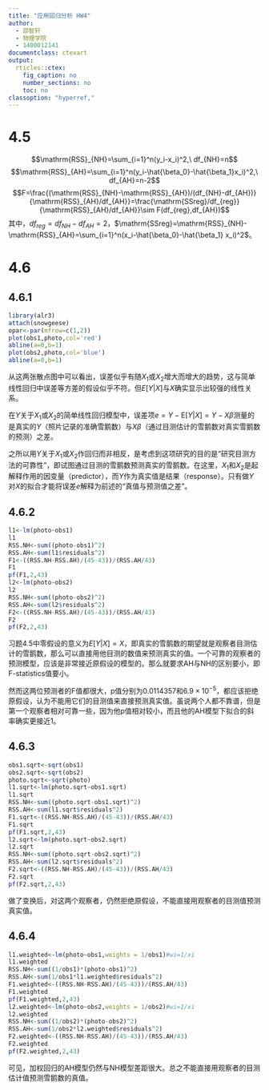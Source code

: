---
title: "应用回归分析 HW4"
author:
  - 邵智轩
  - 物理学院
  - 1400012141
documentclass: ctexart
output:
  rticles::ctex:
    fig_caption: no
    number_sections: no
    toc: no
classoption: "hyperref,"
---

# 4.5

$$\mathrm{RSS}_{NH}=\sum_{i=1}^n(y_i-x_i)^2,\ df_{NH}=n$$
$$\mathrm{RSS}_{AH}=\sum_{i=1}^n(y_i-\hat{\beta_0}-\hat{\beta_1}x_i)^2,\ df_{AH}=n-2$$
$$F=\frac{(\mathrm{RSS}_{NH}-\mathrm{RSS}_{AH})/(df_{NH}-df_{AH})}{\mathrm{RSS}_{AH}/df_{AH}}=\frac{\mathrm{SSreg}/df_{reg}}{\mathrm{RSS}_{AH}/df_{AH}}\sim F(df_{reg},df_{AH})$$
其中，$df_{reg}=df_{NH}-df_{AH}=2$，$\mathrm{SSreg}=\mathrm{RSS}_{NH}-\mathrm{RSS}_{AH}=\sum_{i=1}^n(x_i-\hat{\beta_0}-\hat{\beta_1} x_i)^2$。

# 4.6

## 4.6.1

```{r,tidy=TRUE}
library(alr3)
attach(snowgeese)
opar<-par(mfrow=c(1,2))
plot(obs1,photo,col='red')
abline(a=0,b=1)
plot(obs2,photo,col='blue')
abline(a=0,b=1)
```

从这两张散点图中可以看出，误差似乎有随$X_1$或$X_2$增大而增大的趋势，这与简单线性回归中误差等方差的假设似乎不符。但$E[Y|X]$与$X$确实显示出较强的线性关系。

在$Y$关于$X_1$或$X_2$的简单线性回归模型中，误差项$e=Y-\mathrm{E}[Y|X]=Y-X\beta$测量的是真实的$Y$（照片记录的准确雪鹅数）与$X\beta$（通过目测估计的雪鹅数对真实雪鹅数的预测）之差。

之所以用$Y$关于$X_1$或$X_2$作回归而非相反，是考虑到这项研究的目的是“研究目测方法的可靠性”，即试图通过目测的雪鹅数预测真实的雪鹅数。在这里，$X_1$和$X_2$是起解释作用的因变量（predictor），而$Y$作为真实值是结果（response）。只有做$Y$对$X$的拟合才能将误差$e$解释为前述的“真值与预测值之差”。

## 4.6.2

```{r,tidy=TRUE}
l1<-lm(photo~obs1)
l1
RSS.NH<-sum((photo-obs1)^2)
RSS.AH<-sum(l1$residuals^2)
F1<-((RSS.NH-RSS.AH)/(45-43))/(RSS.AH/43)
F1
pf(F1,2,43)
l2<-lm(photo~obs2)
l2
RSS.NH<-sum((photo-obs2)^2)
RSS.AH<-sum(l2$residuals^2)
F2<-((RSS.NH-RSS.AH)/(45-43))/(RSS.AH/43)
F2
pf(F2,2,43)
```

习题4.5中零假设的意义为$E[Y|X]=X$，即真实的雪鹅数的期望就是观察者目测估计的雪鹅数，那么可以直接用他目测的数值来预测真实的值。一个可靠的观察者的预测模型，应该是非常接近原假设的模型的。那么就要求AH与NH的区别要小，即F-statistics值要小。

然而这两位预测者的F值都很大，p值分别为0.0114357和$6.9\times 10^{-5}$，都应该拒绝原假设，认为不能用它们的目测值来直接预测真实值。虽说两个人都不靠谱，但是第一个观察者相对可靠一些，因为他p值相对较小，而且他的AH模型下拟合的斜率确实更接近1。

## 4.6.3

```{r,tidy=TRUE}
obs1.sqrt<-sqrt(obs1)
obs2.sqrt<-sqrt(obs2)
photo.sqrt<-sqrt(photo)
l1.sqrt<-lm(photo.sqrt~obs1.sqrt)
l1.sqrt
RSS.NH<-sum((photo.sqrt-obs1.sqrt)^2)
RSS.AH<-sum(l1.sqrt$residuals^2)
F1.sqrt<-((RSS.NH-RSS.AH)/(45-43))/(RSS.AH/43)
F1.sqrt
pf(F1.sqrt,2,43)
l2.sqrt<-lm(photo.sqrt~obs2.sqrt)
l2.sqrt
RSS.NH<-sum((photo.sqrt-obs2.sqrt)^2)
RSS.AH<-sum(l2.sqrt$residuals^2)
F2.sqrt<-((RSS.NH-RSS.AH)/(45-43))/(RSS.AH/43)
F2.sqrt
pf(F2.sqrt,2,43)
```

做了变换后，对这两个观察者，仍然拒绝原假设，不能直接用观察者的目测值预测真实值。

## 4.6.4

```{r,tidy=TRUE}
l1.weighted<-lm(photo~obs1,weights = 1/obs1)#wi=1/xi
l1.weighted
RSS.NH<-sum((1/obs1)*(photo-obs1)^2)
RSS.AH<-sum(1/obs1*l1.weighted$residuals^2)
F1.weighted<-((RSS.NH-RSS.AH)/(45-43))/(RSS.AH/43)
F1.weighted
pf(F1.weighted,2,43)
l2.weighted<-lm(photo~obs2,weights = 1/obs2)#wi=1/xi
l2.weighted
RSS.NH<-sum((1/obs2)*(photo-obs2)^2)
RSS.AH<-sum(1/obs2*l2.weighted$residuals^2)
F2.weighted<-((RSS.NH-RSS.AH)/(45-43))/(RSS.AH/43)
F2.weighted
pf(F2.weighted,2,43)
```

可见，加权回归的AH模型仍然与NH模型差距很大。总之不能直接用观察者的目测估计值预测雪鹅数的真值。